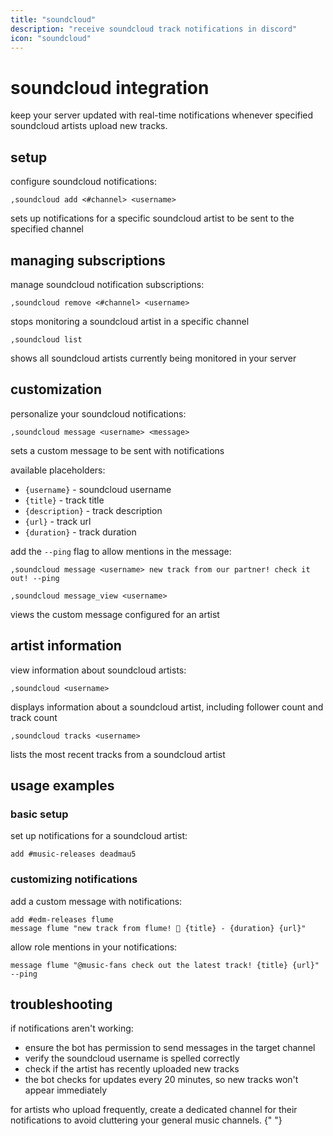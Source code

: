```yaml
---
title: "soundcloud"
description: "receive soundcloud track notifications in discord"
icon: "soundcloud"
---
```


# soundcloud integration

keep your server updated with real-time notifications whenever specified soundcloud artists upload new tracks.

## setup

configure soundcloud notifications:

```
,soundcloud add <#channel> <username>
```

sets up notifications for a specific soundcloud artist to be sent to the specified channel

## managing subscriptions

manage soundcloud notification subscriptions:

```
,soundcloud remove <#channel> <username>
```

stops monitoring a soundcloud artist in a specific channel

```
,soundcloud list
```

shows all soundcloud artists currently being monitored in your server

## customization

personalize your soundcloud notifications:

```
,soundcloud message <username> <message>
```

sets a custom message to be sent with notifications

available placeholders:

- `{username}` - soundcloud username
- `{title}` - track title
- `{description}` - track description
- `{url}` - track url
- `{duration}` - track duration

add the `--ping` flag to allow mentions in the message:

```
,soundcloud message <username> new track from our partner! check it out! --ping
```

```
,soundcloud message_view <username>
```

views the custom message configured for an artist

## artist information

view information about soundcloud artists:

```
,soundcloud <username>
```

displays information about a soundcloud artist, including follower count and track count

```
,soundcloud tracks <username>
```

lists the most recent tracks from a soundcloud artist

## usage examples

### basic setup

set up notifications for a soundcloud artist:

```
add #music-releases deadmau5
```

### customizing notifications

add a custom message with notifications:

```
add #edm-releases flume
message flume "new track from flume! 🎵 {title} - {duration} {url}"
```

allow role mentions in your notifications:

```
message flume "@music-fans check out the latest track! {title} {url}" --ping
```

## troubleshooting

if notifications aren't working:

- ensure the bot has permission to send messages in the target channel
- verify the soundcloud username is spelled correctly
- check if the artist has recently uploaded new tracks
- the bot checks for updates every 20 minutes, so new tracks won't appear immediately

<Card title="pro tip" icon="lightbulb" color="#9333EA">
  for artists who upload frequently, create a dedicated channel for their
  notifications to avoid cluttering your general music channels.
</Card>{" "}
